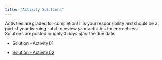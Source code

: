 ```yaml
---
title: "Activity Solutions"
---
```


Activities are graded for completion! It is your responsibility and should be a part of your learning habit to review your activities for correctness. Solutions are posted roughly *3 days after* the due date.

<!-- -   [Solution - textbook exercises](documents/solutions/solution_textbook.html) -->

-   [Solution - Activity 01](documents/solutions/solution_act_01.html)

-   [Solution - Activity 02](documents/solutions/solution_act_02.html)

<!-- -   [Solution - Activity 03](documents/solutions/solution_act_03.html) -->

<!-- -   [Solution - Activity 04](documents/solutions/solution_act_04.html) -->

<!-- -   [Solution - Activity 05](documents/solutions/solution_act_05.html) -->

<!-- -   [Solution - Activity 06](documents/solutions/solution_act_06.html) -->

<!-- -   [Solution - Activity 07](documents/solutions/solution_act_07.html) -->

<!-- -   [Solution - Activity 08](documents/solutions/solution_act_08.html) -->

<!-- -   [Solution - Activity 09](documents/solutions/solution_act_09.html) -->

<!-- -   [Solution - Activity 10](documents/solutions/solution_act_10.html) -->

<!-- -   [Solution - Activity 11](documents/solutions/solution_act_11.html) -->

<!-- -   [Solution - Activity 12](documents/solutions/solution_act_12.pdf) -->

<!-- -   [Solution - Activity 13](documents/solutions/solution_act_13.pdf) -->

<!-- -   [Solution - Activity 14](documents/solutions/solution_act_14.pdf) -->

<!-- -   [Solution - Activity 15](documents/solutions/solution_act_15.pdf) -->

<!-- -   [Solution - Activity 16](documents/solutions/solution_act_16.pdf) -->

<!-- -   [Solution - Activity 17](documents/solutions/solution_act_17.html) -->

<!-- -   [Solution - Activity 18](documents/solutions/solution_act_18.pdf) -->

<!-- -   [Solution - Activity 19](documents/solutions/solution_act_19.html) -->

<!-- -   [Solution - Activity 20](documents/solutions/solution_act_20.html) -->

<!-- -   [Solution - Activity 21](documents/solutions/solution_act_21.html) -->
